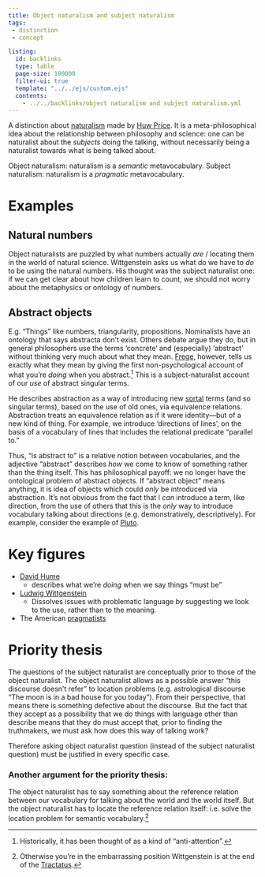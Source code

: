 ```yaml
---
title: Object naturalism and subject naturalism
tags:
 - distinction
 - concept

listing:
  id: backlinks
  type: table
  page-size: 100000
  filter-ui: true
  template: "../../ejs/custom.ejs"
  contents:
    - ../../backlinks/object naturalism and subject naturalism.yml
---
```


A distinction about [naturalism](/docs/phil/Naturalism.html) made by [Huw Price](/docs/phil/people/Huw Price.html). It is a meta-philosophical idea about the relationship between philosophy and science: one can be naturalist about the *subjects* doing the talking, without necessarily being a naturalist towards what is being talked about.

Object naturalism: naturalism is a *semantic* metavocabulary.
Subject naturalism: naturalism is a *pragmatic* metavocabulary.

# Examples 
## Natural numbers

Object naturalists are puzzled by what numbers actually *are* / locating them in the world of natural science. Wittgenstein asks us what do we have to *do* to be using the natural numbers. His thought was the subject naturalist one: if we can get clear about how children learn to count, we should not worry about the metaphysics or ontology of numbers. 

## Abstract objects

E.g. "Things" like numbers, triangularity, propositions. Nominalists have an ontology that says abstracta don't exist. Others debate argue they do, but in general philosophers use the terms ‘concrete’ and (especially) ‘abstract’ without thinking very much about what they mean. [Frege](/docs/phil/people/Gottlob Frege.html), however, tells us exactly what they mean by giving the first non-psychological account of what you're *doing* when you abstract.[^aa] This is a subject-naturalist account of our *use* of abstract singular terms. 

[^aa]: Historically, it has been thought of as a kind of "anti-attention".

He describes abstraction as a way of introducing new [sortal](/docs/phil/Predicates.html) terms (and so singular terms), based on the use of old ones, via equivalence relations.  Abstraction treats an equivalence relation as if it were identity—but of a new kind of thing.  For example, we introduce 'directions of lines', on the basis of a vocabulary of lines that includes the relational predicate “parallel to.”  

Thus, "is abstract to" is a relative notion between vocabularies, and the adjective "abstract" describes *how* we come to know of something rather than the thing itself. This has philosophical payoff: we no longer have the ontological problem of abstract objects. If "abstract object" means anything, it is idea of objects which could *only* be introduced via abstraction. It's not obvious from the fact that I *can* introduce a term, like direction, from the use of others that this is the *only* way to introduce vocabulary talking about directions (e.g. demonstratively, descriptively). For example, consider the example of [Pluto](/docs/phil/Pluto.html).

# Key figures
- [David Hume](/docs/phil/people/David Hume.html)
	- describes what we're *doing* when we say things "must be"
- [Ludwig Wittgenstein](/docs/phil/people/Ludwig Wittgenstein.html)
	- Dissolves issues with problematic language by suggesting we look to the use, rather than to the meaning.
- The American [pragmatists](/docs/phil/Pragmatism.html)

# Priority thesis

The questions of the subject naturalist are conceptually prior to those of the object naturalist. The object naturalist allows as a possible answer "this discourse doesn't refer" to location problems (e.g. astrological discourse "The moon is in a bad house for you today"). From their perspective, that means there is something defective about the discourse. But the fact that they accept as a possibility that we do things with language other than describe means that they do must accept that, prior to finding the truthmakers, we must ask how does this way of talking work?

Therefore asking object naturalist question (instead of the subject naturalist question) must be justified in every specific case.

### Another argument for the priority thesis:

The object naturalist has to say something about the reference relation between our vocabulary for talking about the world and the world itself. But the object naturalist has to locate the reference relation itself: i.e. solve the location problem for semantic vocabulary.[^lad]

[^lad]: Otherwise you're in the embarrassing position Wittgenstein is at the end of the [Tractatus](/docs/phil/works/Tractatus Logico-Philosophicus.html).